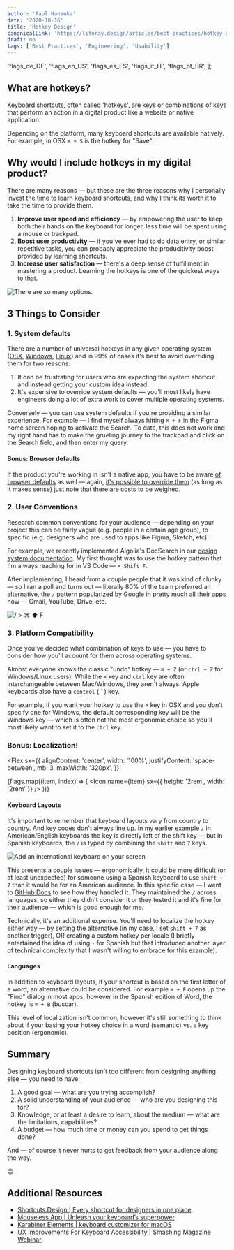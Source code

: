 ```yaml
---
author: 'Paul Hanaoka'
date: '2020-10-16'
title: 'Hotkey Design'
canonicalLink: 'https://liferay.design/articles/best-practices/hotkey-design/'
draft: no
tags: ['Best Practices', 'Engineering', 'Usability']
---
```


  'flags_de_DE',
  'flags_en_US',
  'flags_es_ES',
  'flags_it_IT',
  'flags_pt_BR',
];

## What are hotkeys?

[Keyboard shortcuts](https://en.wikipedia.org/wiki/Keyboard_shortcut), often called 'hotkeys', are keys or combinations of keys that perform an action in a digital product like a website or native application.

Depending on the platform, many keyboard shortcuts are available natively. For example, in OSX `⌘ + S` is the hotkey for "Save".

## Why would I include hotkeys in my digital product?

There are many reasons — but these are the three reasons why I personally invest the time to learn keyboard shortcuts, and why I think its worth it to take the time to provide them.

1.  **Improve user speed and efficiency** — by empowering the user to keep both their hands on the keyboard for longer, less time will be spent using a mouse or trackpad.
1.  **Boost user productivity** — if you've ever had to do data entry, or similar repetitive tasks, you can probably appreciate the producitivity boost provided by learning shortcuts.
1.  **Increase user satisfaction** — there's a deep sense of fulfillment in mastering a product. Learning the hotkeys is one of the quickest ways to that.

![There are so many options.](/images/keyboard.jpg)

## 3 Things to Consider

### 1. System defaults

There are a number of universal hotkeys in any given operating system ([OSX](https://support.apple.com/en-us/HT201236), [Windows](https://support.microsoft.com/en-us/help/12445/windows-keyboard-shortcuts), [Linux](https://linuxhint.com/100_keyboard_shortcuts_linux/)) and in 99% of cases it's best to avoid overriding them for two reasons:

1. It can be frustrating for users who are expecting the system shortcut and instead getting your custom idea instead.
1. It's expensive to override system defaults — you'll most likely have engineers doing a lot of extra work to cover multiple operating systems.

Conversely — you can use system defaults if you're providing a similar experience. For example — I find myself always hitting `⌘ + F` in the Figma home screen hoping to activate the Search. To date, this does not work and my right hand has to make the grueling journey to the trackpad and click on the Search field, and then enter my query.

#### Bonus: Browser defaults

If the product you're working in isn't a native app, you have to be aware [of browser defaults](https://blog.codinghorror.com/standard-browser-keyboard-shortcuts/) as well — again, [it's possible to override them](https://stackoverflow.com/questions/3680919/overriding-browsers-keyboard-shortcuts) (as long as it makes sense) just note that there are costs to be weighed.

### 2. User Conventions

Research common conventions for your audience — depending on your project this can be fairly vague (e.g. people in a certain age group), to specific (e.g. designers who are used to apps like Figma, Sketch, etc).

For example, we recently implemented Algolia's DocSearch in our [design system documentation](/lexicon/get-started). My first thought was to use the hotkey pattern that I'm always reaching for in VS Code — `⌘ Shift F`.

After implementing, I heard from a couple people that it was kind of clunky — so I ran a poll and turns out — literally 80% of the team preferred an alternative, the `/` pattern popularized by Google in pretty much all their apps now — Gmail, YouTube, Drive, etc.

![/	>	⌘ ⬆ F](/images/lexicon-search.jpg)

### 3. Platform Compatibility

Once you've decided what combination of keys to use — you have to consider how you'll account for them across operating systems.

Almost everyone knows the classic "undo" hotkey — `⌘ + Z` (or `ctrl + Z` for Windows/Linux users). While the `⌘` key and `ctrl` key are often interchangeable between Mac/Windows, they aren't always. Apple keyboards also have a `control` (`＾`) key.

For example, if you want your hotkey to use the `⌘` key in OSX and you don't specify one for Windows, the default corresponding key will be the Windows key — which is often not the most ergonomic choice so you'll most likely want to set it to the `ctrl` key.

### Bonus: Localization!

<Flex
  sx={{
    alignContent: 'center',
    width: '100%',
    justifyContent: 'space-between',
    mb: 3,
    maxWidth: '320px',
  }}
>
  {flags.map((item, index) => (
    <Icon name={item} sx={{ height: '2rem', width: '2rem' }} />
  ))}
</Flex>

#### Keyboard Layouts

It's important to remember that keyboard layouts vary from country to country. And key codes don't always line up. In my earlier example `/` in American/English keyboards the key is directly left of the shift key — but in Spanish keyboards, the `/` is typed by combining the `shift` and `7` keys.

![Add an international keyboard on your screen](/images/spanish-iso-keyboard.png)

This presents a couple issues — ergonomically, it could be more difficult (or at least unexpected) for someone using a Spanish keyboard to use `shift + 7` than it would be for an American audience. In this specific case — I went to [GitHub Docs](https://docs.github.com/es) to see how they handled it. They maintained the `/` across languages, so either they didn't consider it or they tested it and it's fine for their audience — which is good enough for me.

Technically, it's an additional expense. You'll need to localize the hotkey either way — by setting the alternative (in my case, I set `shift + 7` as another trigger), OR creating a custom hotkey per locale (I briefly entertained the idea of using `-` for Spanish but that introduced another layer of technical complexity that I wasn't willing to embrace for this example).

#### Languages

In addition to keyboard layouts, if your shortcut is based on the first letter of a word, an alternative could be considered. For example `⌘ + F` opens up the "Find" dialog in most apps, however in the Spanish edition of Word, the hotkey is `⌘ + B` (buscar).

This level of localization isn't common, however it's still something to think about if your basing your hotkey choice in a word (semantic) vs. a key position (ergonomic).

## Summary

Designing keyboard shortcuts isn't too different from designing anything else — you need to have:

1. A good goal — what are you trying accomplish?
1. A solid understanding of your audience — who are you designing this for?
1. Knowledge, or at least a desire to learn, about the medium — what are the limitations, capabilities?
1. A budget — how much time or money can you spend to get things done?

And — of course it never hurts to get feedback from your audience along the way.

😊

## Additional Resources

- [Shortcuts.Design | Every shortcut for designers in one place](https://shortcuts.design/)
- [Mouseless App | Unleash your keyboard’s superpower](https://mouseless.app/)
- [Karabiner Elements | keyboard customizer for macOS](https://karabiner-elements.pqrs.org/)
- [UX Improvements For Keyboard Accessibility | Smashing Magazine Webinar](https://vimeo.com/346088111)
